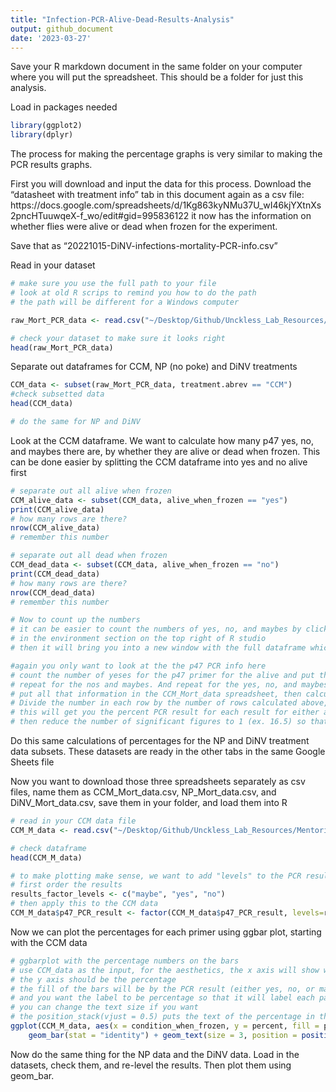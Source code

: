 ```yaml
---
title: "Infection-PCR-Alive-Dead-Results-Analysis"
output: github_document
date: '2023-03-27'
---
```


Save your R markdown document in the same folder on your computer where you will put the spreadsheet. This should be a folder for just this analysis. 

Load in packages needed
```r
library(ggplot2)
library(dplyr)
```

The process for making the percentage graphs is very similar to making the PCR results graphs.

First you will download and input the data for this process. Download the "datasheet with treatment info" tab in this document again as a csv file: https://docs.google.com/spreadsheets/d/1Kg863kyNMu37U_wI46kjYXtnXs2pncHTuuwqeX-f_wo/edit#gid=995836122 it now has the information on whether flies were alive or dead when frozen for the experiment. 

Save that as "20221015-DiNV-infections-mortality-PCR-info.csv"


Read in your dataset
```r
# make sure you use the full path to your file 
# look at old R scrips to remind you how to do the path 
# the path will be different for a Windows computer 

raw_Mort_PCR_data <- read.csv("~/Desktop/Github/Unckless_Lab_Resources/Mentoring_Resources/R_scripts_Learning_R_and_Stats/20221015-DiNV-infections-mortality-PCR-info.csv")

# check your dataset to make sure it looks right 
head(raw_Mort_PCR_data)

```

Separate out dataframes for CCM, NP (no poke) and DiNV treatments

```r
CCM_data <- subset(raw_Mort_PCR_data, treatment.abrev == "CCM")
#check subsetted data 
head(CCM_data)

# do the same for NP and DiNV
```

Look at the CCM dataframe. We want to calculate how many p47 yes, no, and maybes there are, by whether they are alive or dead when frozen. This can be done easier by splitting the CCM dataframe into yes and no alive first 

```r
# separate out all alive when frozen
CCM_alive_data <- subset(CCM_data, alive_when_frozen == "yes")
print(CCM_alive_data)
# how many rows are there? 
nrow(CCM_alive_data)
# remember this number 

# separate out all dead when frozen 
CCM_dead_data <- subset(CCM_data, alive_when_frozen == "no")
print(CCM_dead_data)
# how many rows are there? 
nrow(CCM_dead_data)
# remember this number

# Now to count up the numbers 
# it can be easier to count the numbers of yes, no, and maybes by clicking on the name of the dataframe 
# in the environment section on the top right of R studio
# then it will bring you into a new window with the full dataframe which is easier to look at 

#again you only want to look at the the p47 PCR info here
# count the number of yeses for the p47 primer for the alive and put that number in the CCM_Mort_data sheet in this spreadsheet https://docs.google.com/spreadsheets/d/1Kg863kyNMu37U_wI46kjYXtnXs2pncHTuuwqeX-f_wo/edit#gid=1987650703
# repeat for the nos and maybes. And repeat for the yes, no, and maybes for the dead datasheet
# put all that information in the CCM_Mort_data spreadsheet, then calculate the percentage
# Divide the number in each row by the number of rows calculated above, and multiply it by 100 
# this will get you the percent PCR result for each result for either alive or dead 
# then reduce the number of significant figures to 1 (ex. 16.5) so that it will be cleaner
```

Do this same calculations of percentages for the NP and DiNV treatment data subsets. These datasets are ready in the other tabs in the same Google Sheets file 

Now you want to download those three spreadsheets separately as csv files, name them as CCM_Mort_data.csv, NP_Mort_data.csv, and DiNV_Mort_data.csv, save them in your folder, and load them into R 

```r
# read in your CCM data file
CCM_M_data <- read.csv("~/Desktop/Github/Unckless_Lab_Resources/Mentoring_Resources/R_scripts_Learning_R_and_Stats/Extraction_spreadsheet_for_20220q015_infections_percent_alive_R.csv")

# check dataframe
head(CCM_M_data)

# to make plotting make sense, we want to add "levels" to the PCR results 
# first order the results 
results_factor_levels <- c("maybe", "yes", "no")
# then apply this to the CCM data
CCM_M_data$p47_PCR_result <- factor(CCM_M_data$p47_PCR_result, levels=results_factor_levels)
```

Now we can plot the percentages for each primer using ggbar plot, starting with the CCM data 

```r
# ggbarplot with the percentage numbers on the bars 
# use CCM_data as the input, for the aesthetics, the x axis will show which primer was used 
# the y axis should be the percentage 
# the fill of the bars will be by the PCR result (either yes, no, or maybe)
# and you want the label to be percentage so that it will label each part of the bar with the actual percent value
# you can change the text size if you want 
# the position_stack(vjust = 0.5) puts the text of the percentage in the middle of the bar and stacks the bars
ggplot(CCM_M_data, aes(x = condition_when_frozen, y = percent, fill = p47_PCR_result, label = percent)) +
    geom_bar(stat = "identity") + geom_text(size = 3, position = position_stack(vjust = 0.5)) + theme_bw()
```

Now do the same thing for the NP data and the DiNV data. Load in the datasets, check them, and re-level the results. Then plot them using geom_bar. 




